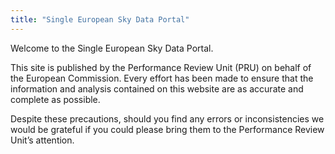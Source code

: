 ```yaml
---
title: "Single European Sky Data Portal"
---
```



Welcome to the Single European Sky Data Portal.

This site is published by the Performance Review Unit (PRU) on behalf of the European Commission.
Every effort has been made to ensure that the information and analysis contained on this website are
as accurate and complete as possible.

Despite these precautions, should you find any errors or inconsistencies we would be grateful
if you could please bring them to the Performance Review Unit’s attention.